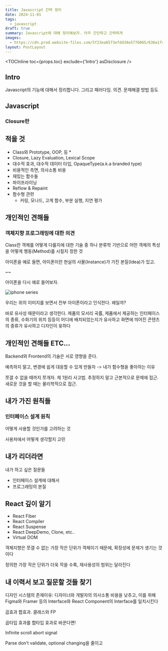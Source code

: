 ```yaml
---
title: Javascript 간략 정리
date: 2024-11-01
tags:
  - javascript
draft: true
summary: Javascript에 대해 정리해보자. 아주 간단하고 간략하게
images:
  - https://cdn.prod.website-files.com/5f23ea6573efdd34e5776065/636e1f4daaa7ec2581239cdf_Test%20Automation%20requires%20coding%20skill%2C%20discuss.jpg
layout: PostLayout
---
```


<TOCInline toc={props.toc} exclude={'Intro'} asDisclosure />

## Intro

Javascript의 기능에 대해서 정리합니다.
그리고 패러다임. 의견. 문제해결 방법 등도


## Javascript

### Closure란



## 적을 것

* Class와 Prototype, OOP, 등
	* 
* Closure, Lazy Evaluation, Lexical Scope
* 대수적 효과, 대수적 데이터 타입, OpaqueType(a.k.a branded type)
* 비용적인 측면, 의사소통 비용
* 재밌는 함수들
* 파이프라이닝
* Reflow & Repaint
* 함수형 관련
	* 커링, 모나드, 고계 함수, 부분 실행, 지연 평가


## 개인적인 견해들

### 객체지향 프로그래밍에 대한 의견

Class란 객체를 어떻게 다룰지에 대한 기술 중 하나
분류학 기반으로 어떤 객체의 특성을 어떻게 행동(Method)를 시킬지 정한 것

아이폰을 예로 들면, 아이폰이란 현실의 사물(Instance)가 가진 본질(Idea)가 있고.


~~


아이폰을 다시 예로 들어보자.

![iphone series](https://revibe.me/cdn/shop/articles/The_Evolution_of_the_iPhone_1100x.png?v=1698989714)

우리는 위의 이미지를 보면서 전부 아이폰이라고 인식한다. 왜일까?

바로 유사성 때문이라고 생각한다. 제품의 모서리 곡률, 제품에서 제공하는 인터페이스의 종류, 수화기의 위치 등등이 어디에 배치되었는지가 유사하고 화면에 띄어진 콘텐츠의 종류가 유사하고 디자인이 윳하다





## 개인적인 견해들 ETC...
Backend와 Frontend의 기술은 서로 영향을 준다.

예측하지 말고, 변경에 쉽게 대응할 수 있게 만들자
-> 내가 함수형을 좋아하는 이유


<Youtube id="BWxYWnwi08o" />
쪼갤 수 없을 때까지 쪼개자.
제 1원리 사고법. 추정하지 말고 근본적으로 문제에 접근.
새로운 것을 할 때는 물리학적으로 접근. 



## 내가 가진 원칙들
### 인터페이스 설계 원칙

어떻게 사용할 것인가를 고려하는 것

<Youtube id="fR8tsJ2r7Eg" />

사용처에서 어떻게 생각할지 고민


## 내가 리더라면

내가 하고 싶은 질문들

- 인터페이스 설계에 대해서
- 프로그래밍의 본질



## React 깊이 알기

* React Fiber
* React Compiler
* React Suspense
* React DeepDemo, Clone, etc..
* Virtual DOM

객체지향은 쪼갤 수 없는 가장 작은 단위가 객체이기 때문에, 확장성에 문제가 생기는 것이다


정의한 가장 작은 단위가 더욱 작을 수록, 재사용성의 범위는 달라진다



## 내 이력서 보고 질문할 것들 찾기


디자인 시스템의 존재이유:
디자이너와 개발자의 의사소통 비용을 낮추고,
이를 위해 Figma와 Framer 등의 Interface와 React Component의 Interface를 일치시킨다

곱효과 합효과. 클래스와 FP

곱타입 효과를 합타입 효과로 바꾼다면!

Infinite scroll abort signal

Parse don’t validate, optional changing을 줄이고 